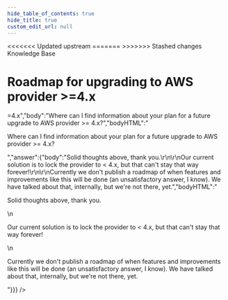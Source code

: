 ```yaml
---
hide_table_of_contents: true
hide_title: true
custom_edit_url: null
---
```



<head>
<<<<<<< Updated upstream
  <link rel="canonical" href="https://github.com/tnn-gruntwork-io/knowledge-base/discussions/299" />
=======
  <link rel="canonical" href="https://github.com/tnn-gruntwork-io/knowledge-base/discussions/299" />
>>>>>>> Stashed changes
</head>

<CenterLayout>
<span className="searchCategory">Knowledge Base</span>
<h1>Roadmap for upgrading to AWS provider &gt;=4.x</h1>
<GitHub discussion={{"id":"D_kwDOF8slf84APB5x","number":299,"author":{"login":"pete0emerson"},"title":"Roadmap for upgrading to AWS provider >=4.x","body":"Where can I find information about your plan for a future upgrade to AWS provider >= 4.x?","bodyHTML":"<p dir=\"auto\">Where can I find information about your plan for a future upgrade to AWS provider &gt;= 4.x?</p>","answer":{"body":"Solid thoughts above, thank you.\r\n\r\nOur current solution is to lock the provider to < 4.x, but that can't stay that way forever!\r\n\r\nCurrently we don't publish a roadmap of when features and improvements like this will be done (an unsatisfactory answer, I know). We have talked about that, internally, but we're not there, yet.","bodyHTML":"<p dir=\"auto\">Solid thoughts above, thank you.</p>\n<p dir=\"auto\">Our current solution is to lock the provider to &lt; 4.x, but that can't stay that way forever!</p>\n<p dir=\"auto\">Currently we don't publish a roadmap of when features and improvements like this will be done (an unsatisfactory answer, I know). We have talked about that, internally, but we're not there, yet.</p>"}}} />

</CenterLayout>
  

<!-- ##DOCS-SOURCER-START
{
  "sourcePlugin": "github-discussions",
  "hash": "4a6bbc3e38384ee5e5bebbc968a233a1"
}
##DOCS-SOURCER-END -->
